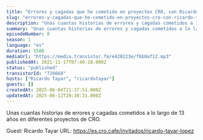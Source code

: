 ```yaml
---
title: "Errores y cagadas que he cometido en proyectos CRO, con Ricardo Tayar"
slug: "errores-y-cagadas-que-he-cometido-en-proyectos-cro-con-ricardo-tayar"
description: "Unas cuantas historias de errores y cagadas cometidos a lo largo de 13 años en diferentes proyectos de CRO.\n\n\n\n<!-- GUESTS START -->\nGuest: Ricardo Tayar\nURL: https://es.cro.cafe/invitados/ricardo-tayar-lopez\n<!-- GUESTS END -->"
summary: "Unas cuantas historias de errores y cagadas cometidos a lo largo de 13 años en diferentes proyectos de CRO."
episodeNumber: 0
season: 1
language: "es"
duration: 1508
mediaUrl: "https://media.transistor.fm/e420223e/f6b0af12.mp3"
publishedAt: 2021-11-17T07:40:28.000Z
status: "published"
transistorId: "726668"
hosts: ["Ricardo Tayar", "ricardotayar"]
guests: []
createdAt: 2025-06-04T21:37:51.000Z
updatedAt: 2025-06-12T20:30:31.000Z
---
```


Unas cuantas historias de errores y cagadas cometidos a lo largo de 13 años en diferentes proyectos de CRO.



<!-- GUESTS START -->
Guest: Ricardo Tayar
URL: https://es.cro.cafe/invitados/ricardo-tayar-lopez
<!-- GUESTS END -->
